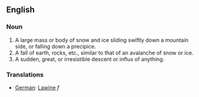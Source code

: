 ==English==
===Noun===
#A large mass or body of snow and ice sliding swiftly down a mountain side, or falling down a precipice.
#A fall of earth, rocks, etc., similar to that of an avalanche of snow or ice.
#A sudden, great, or irresistible descent or influx of anything.

=== Translations ===
*[[German]]: [[Lawine]] ''f''